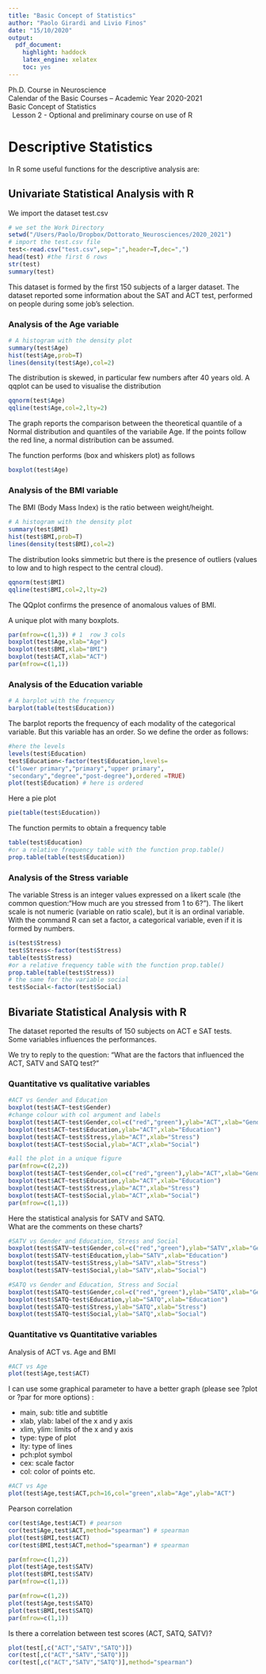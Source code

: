 ```yaml
---
title: "Basic Concept of Statistics"
author: "Paolo Girardi and Livio Finos"
date: "15/10/2020"
output:
  pdf_document:
    highlight: haddock
    latex_engine: xelatex
    toc: yes
---
```

\newpage

Ph.D. Course in Neuroscience    
Calendar of the Basic Courses – Academic Year 2020-2021    
Basic Concept of Statistics    
\  
Lesson 2 - Optional and preliminary course on use of R   


# Descriptive Statistics
In R some useful functions for the descriptive analysis are:  
\begin{tabular}{ll}
- plot(x, y): & bivariate plot of x (on the x-axis) and y (on the y-axis);\\
- hist(x): & histogram of the frequencies of x\\
- barplot(x): & histogram of the values of x; use horiz=FALSE for horizontal bars\\
- dotchart(x): & if x is a data frame, plots a Cleveland dot plot (stacked plots line-by- line and column-by-column)\\
- pie(x): & circular pie-chart\\
- boxplot(x): & box-and-whiskers plot\\
- stripplot(x): & plot of the values of x on a line (an alternative to boxplot() for small sample sizes)\\
- mosaicplot(x):& mosaic plot from frequencies in a contingency table\\
- qqnorm(x): & quantiles of x with respect to the values expected under a normal law\\
\end{tabular}

## Univariate Statistical Analysis with R  

We import the dataset test.csv   

```r
# we set the Work Directory
setwd("/Users/Paolo/Dropbox/Dottorato_Neurosciences/2020_2021")
# import the test.csv file
test<-read.csv("test.csv",sep=";",header=T,dec=",")
head(test) #the first 6 rows
str(test)
summary(test)
```

This dataset is formed by the first 150 subjects of a larger dataset.
The dataset reported some information about the SAT and ACT test, performed on people during some job's selection.

### Analysis of the Age variable  
 
```r
# A histogram with the density plot
summary(test$Age)
hist(test$Age,prob=T)
lines(density(test$Age),col=2)
```

The distribution is skewed, in particular few numbers after 40 years old. A qqplot can be used to visualise the distribution 
```r
qqnorm(test$Age)
qqline(test$Age,col=2,lty=2)
```
The graph reports the comparison between the theoretical quantile of a Normal distribution and quantiles of the variabile Age. If the points follow the red line, a normal distribution can be assumed.   


The function \textit{boxplot()} performs (box and whiskers plot) as follows  


```r
boxplot(test$Age)
```

### Analysis of the BMI variable  
The BMI (Body Mass Index) is the ratio between weight/height.  


```r
# A histogram with the density plot
summary(test$BMI)
hist(test$BMI,prob=T)
lines(density(test$BMI),col=2)
```

The distribution looks simmetric but there is the presence of outliers (values to low and to high respect to the central cloud).  

```r
qqnorm(test$BMI)
qqline(test$BMI,col=2,lty=2)
```
The QQplot confirms the presence of anomalous values of BMI.     


A unique plot with many boxplots.  

```r
par(mfrow=c(1,3)) # 1  row 3 cols
boxplot(test$Age,xlab="Age")
boxplot(test$BMI,xlab="BMI")
boxplot(test$ACT,xlab="ACT")
par(mfrow=c(1,1))
```

### Analysis of the Education variable  

```r
# A barplot with the frequency
barplot(table(test$Education))
```

The barplot reports the frequency of each modality of the categorical variable.
But this variable has an order. So we define the order as follows:  

```r
#here the levels
levels(test$Education)
test$Education<-factor(test$Education,levels=
c("lower primary","primary","upper primary",
"secondary","degree","post-degree"),ordered =TRUE)
plot(test$Education) # here is ordered
```

Here a pie plot  

```r
pie(table(test$Education))
```

The function \textit{table()} permits to obtain a frequency table  

```r
table(test$Education)
#or a relative frequency table with the function prop.table()
prop.table(table(test$Education))
```
### Analysis of the Stress variable  

The variable Stress is an integer values expressed on a likert scale (the common question:"How much are you stressed from 1 to 6?"). The likert scale is not numeric (variable on ratio scale), but it is an ordinal variable.  
With the command \textit{factor()} R can set a factor, a categorical variable, even if it is formed by numbers.

```r
is(test$Stress)
test$Stress<-factor(test$Stress)
table(test$Stress)
#or a relative frequency table with the function prop.table()
prop.table(table(test$Stress))
# the same for the variable social 
test$Social<-factor(test$Social)
```

## Bivariate Statistical Analysis with R 
The dataset reported the results of 150 subjects on ACT e SAT tests.  
Some variables influences the performances.  

We try to reply to the question: "What are the factors that influenced the ACT, SATV and SATQ test?"  


### Quantitative vs qualitative variables
```r
#ACT vs Gender and Education
boxplot(test$ACT~test$Gender)
#change colour with col argument and labels
boxplot(test$ACT~test$Gender,col=c("red","green"),ylab="ACT",xlab="Gender")
boxplot(test$ACT~test$Education,ylab="ACT",xlab="Education")
boxplot(test$ACT~test$Stress,ylab="ACT",xlab="Stress")
boxplot(test$ACT~test$Social,ylab="ACT",xlab="Social")

#all the plot in a unique figure
par(mfrow=c(2,2))
boxplot(test$ACT~test$Gender,col=c("red","green"),ylab="ACT",xlab="Gender")
boxplot(test$ACT~test$Education,ylab="ACT",xlab="Education")
boxplot(test$ACT~test$Stress,ylab="ACT",xlab="Stress")
boxplot(test$ACT~test$Social,ylab="ACT",xlab="Social")
par(mfrow=c(1,1))
```

Here the statistical analysis for SATV and SATQ.    
What are the comments on these charts?  

```r
#SATV vs Gender and Education, Stress and Social
boxplot(test$SATV~test$Gender,col=c("red","green"),ylab="SATV",xlab="Gender")
boxplot(test$SATV~test$Education,ylab="SATV",xlab="Education")
boxplot(test$SATV~test$Stress,ylab="SATV",xlab="Stress")
boxplot(test$SATV~test$Social,ylab="SATV",xlab="Social")
```


```r
#SATQ vs Gender and Education, Stress and Social
boxplot(test$SATQ~test$Gender,col=c("red","green"),ylab="SATQ",xlab="Gender")
boxplot(test$SATQ~test$Education,ylab="SATQ",xlab="Education")
boxplot(test$SATQ~test$Stress,ylab="SATQ",xlab="Stress")
boxplot(test$SATQ~test$Social,ylab="SATQ",xlab="Social")
```

### Quantitative vs Quantitative variables

Analysis of ACT vs. Age and BMI
```r
#ACT vs Age
plot(test$Age,test$ACT)
```

I can use some graphical parameter to have a better graph (please see ?plot or ?par for more options) :  

- main, sub: title and subtitle 
- xlab, ylab: label of the x and y axis  
- xlim, ylim: limits of the x and y axis  
- type: type of plot  
- lty: type of lines  
- pch:plot symbol  
- cex: scale factor  
- col: color of points etc.  
```r
#ACT vs Age
plot(test$Age,test$ACT,pch=16,col="green",xlab="Age",ylab="ACT")
```

Pearson correlation   

```r
cor(test$Age,test$ACT) # pearson
cor(test$Age,test$ACT,method="spearman") # spearman
plot(test$BMI,test$ACT)
cor(test$BMI,test$ACT,method="spearman") # spearman
```

```r
par(mfrow=c(1,2))
plot(test$Age,test$SATV)
plot(test$BMI,test$SATV)
par(mfrow=c(1,1))
```

```r
par(mfrow=c(1,2))
plot(test$Age,test$SATQ)
plot(test$BMI,test$SATQ)
par(mfrow=c(1,1))
```


Is there a correlation between test scores (ACT, SATQ, SATV)? 


```r
plot(test[,c("ACT","SATV","SATQ")])
cor(test[,c("ACT","SATV","SATQ")])
cor(test[,c("ACT","SATV","SATQ")],method="spearman")
```
